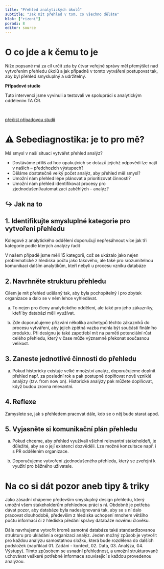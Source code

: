```yaml
---
title: "Přehled analytických úkolů"
subtitle: "Jak mít přehled v tom, co všechno děláte"
blok: ["rizeni"]
poradi: 8
editor: source
---
```


# O co jde a k čemu to je

Níže popsané má za cíl určit zda by útvar veřejné správy měl přemýšlet nad vytvořením přehledu úkolů a jak případně v tomto vytváření postupovat tak, aby byl přehled smysluplný a udržitelný. 

:::{.aside}

**Případové studie**

Tuto intervenci jsme vyvinuli a testovali ve spolupráci s analytickým oddělením TA ČR.

<br />

:::{.btn .btn-resource}
[přečíst případovou studii](../pripadove-studie/tacr)
:::

:::

# ⚠ Sebediagnostika: je to pro mě?

Má smysl v naší situaci vytvářet přehled analýz?

- Dostáváme příliš ad hoc opakujících se dotazů jejichž odpovědi lze najít v našich -- předchozích výstupech?
- Děláme dostatečně velký počet analýz, aby přehled měl smysl?
- Umožní nám přehled lépe plánovat a prioritizovat činnosti?
- Umožní nám přehled identifikovat procesy pro zjednodušení/automatizaci zaběhlých -- analýz?

:::{.strip .page-columns .page-full}

# ↪ Jak na to

## 1. Identifikujte smysluplné kategorie pro vytvoření přehledu

Kolegové z analytického oddělení doporučují nepřesáhnout více jak tři kategorie podle kterých analýzy řadit

V našem případě jsme měli 15 kategorií, což se ukázalo jako nejen problematické z hlediska počtu jako takového, ale také pro srozumitelnou komunikaci dalším analytikům, kteří nebyli u procesu vzniku databáze

## 2. Navrhněte strukturu přehledu

Cílem je mít přehled udělaný tak, aby byla pochopitelný i pro zbytek organizace a dalo se v něm lehce vyhledávat. 

a. To nejen pro členy analytického oddělení, ale také pro jeho zákazníky, kteří by databázi měli využívat.

b. Zde doporučujeme přizvání několika archetypů těchto zákazníků do procesu vytváření, aby jejich zpětná vazba mohla být součástí finálního produktu. Při designu je také zapotřebí mít na paměti potenciální růst celého přehledu, který v čase může významně překonat současnou velikost. 

## 3. Zaneste jednotlivé činnosti do přehledu

a. Pokud historicky existuje velké množství analýz, doporučujeme doplnit přehled např. za poslední rok a pak postupně doplňovat nově vzniklé analýzy (tzv. from now on). Historické analýzy pak můžete doplňovat, když budou zrovna relevantní.

## 4. Reflexe

Zamyslete se, jak s přehledem pracovat dále, kdo se o něj bude starat apod.

## 5. Vyjasněte si komunikační plán přehledu 

a. Pokud chceme, aby přehled využívali všichni relevantní stakeholdeři, je důležité, aby se o její existenci dozvěděli. Lze možné konzultace např. i s PR oddělením organizace.

b. Doporučujeme vytvoření zjednodušeného přehledu, který se zveřejní k využití pro běžného uživatele.

:::

# Na co si dát pozor aneb tipy & triky

Jako zásadní chápeme především smysluplný design přehledu, který umožní všem stakeholderům přehlednou práci s ní. Obdobně je potřeba dávat pozor, aby databáze byla nadesignovaná tak, aby se s ní dalo pracovat dlouhodobě, především z hlediska uchopení mnohem většího počtu informací či z hlediska předání správy databáze novému člověku.

Dále navrhujeme vytvořit kromě samotné databáze také standardizovanou strukturu pro ukládání a organizaci analýz. Jeden možný způsob je vytvořit pro každou analýzu samostatnou složku, která bude rozdělena do dalších podsložek (například 01. Zadání - kontext, 02. Data, 03. Analýza, 04. Výstupy). Tímto způsobem se usnadní přehlednost, a umožní strukturovaně uchovávat veškeré potřebné informace související s každou provedenou analýzou.

